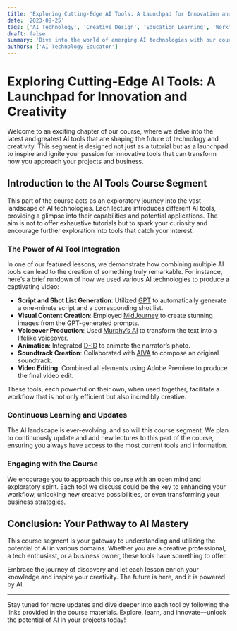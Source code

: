 ```yaml
---
title: 'Exploring Cutting-Edge AI Tools: A Launchpad for Innovation and Creativity'
date: '2023-08-25'
tags: ['AI Technology', 'Creative Design', 'Education Learning', 'Workflow']
draft: false
summary: 'Dive into the world of emerging AI technologies with our course chapter that serves as an exploratory and inspirational guide to integrating AI tools into your projects and workflows.'
authors: ['AI Technology Educator']
---
```


# Exploring Cutting-Edge AI Tools: A Launchpad for Innovation and Creativity

Welcome to an exciting chapter of our course, where we delve into the latest and greatest AI tools that are shaping the future of technology and creativity. This segment is designed not just as a tutorial but as a launchpad to inspire and ignite your passion for innovative tools that can transform how you approach your projects and business.

## Introduction to the AI Tools Course Segment

This part of the course acts as an exploratory journey into the vast landscape of AI technologies. Each lecture introduces different AI tools, providing a glimpse into their capabilities and potential applications. The aim is not to offer exhaustive tutorials but to spark your curiosity and encourage further exploration into tools that catch your interest.

### The Power of AI Tool Integration

In one of our featured lessons, we demonstrate how combining multiple AI tools can lead to the creation of something truly remarkable. For instance, here’s a brief rundown of how we used various AI technologies to produce a captivating video:

- **Script and Shot List Generation**: Utilized [GPT](https://openai.com/) to automatically generate a one-minute script and a corresponding shot list.
- **Visual Content Creation**: Employed [MidJourney](https://www.midjourney.com/) to create stunning images from the GPT-generated prompts.
- **Voiceover Production**: Used [Murphy’s AI](https://murf.ai/?gclid=CjwKCAiAxvGfBhB-EiwAMPakqucyO6nm8JJhTDMsWTqBt_Au2HHMAyrf5n-4QKtCxBMJoNB-o1qEXxoCqAwQAvD_BwE) to transform the text into a lifelike voiceover.
- **Animation**: Integrated [D-ID](https://www.d-id.com/) to animate the narrator’s photo.
- **Soundtrack Creation**: Collaborated with [AIVA](https://www.aiva.ai/) to compose an original soundtrack.
- **Video Editing**: Combined all elements using Adobe Premiere to produce the final video edit.

These tools, each powerful on their own, when used together, facilitate a workflow that is not only efficient but also incredibly creative.

### Continuous Learning and Updates

The AI landscape is ever-evolving, and so will this course segment. We plan to continuously update and add new lectures to this part of the course, ensuring you always have access to the most current tools and information.

### Engaging with the Course

We encourage you to approach this course with an open mind and exploratory spirit. Each tool we discuss could be the key to enhancing your workflow, unlocking new creative possibilities, or even transforming your business strategies.

## Conclusion: Your Pathway to AI Mastery

This course segment is your gateway to understanding and utilizing the potential of AI in various domains. Whether you are a creative professional, a tech enthusiast, or a business owner, these tools have something to offer.

Embrace the journey of discovery and let each lesson enrich your knowledge and inspire your creativity. The future is here, and it is powered by AI.

---

Stay tuned for more updates and dive deeper into each tool by following the links provided in the course materials. Explore, learn, and innovate—unlock the potential of AI in your projects today!

